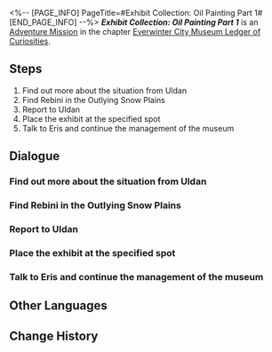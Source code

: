 <%-- [PAGE_INFO]
PageTitle=#Exhibit Collection: Oil Painting Part 1#
[END_PAGE_INFO] --%>
{{Stub|Dialogue, characters, and location(s)}}
{{Mission Infobox
|id            = 8001201
|title         = 
|image         = Mission Exhibit Collection: Oil Painting Part 1.png
|type          = Adventure
|event_name    = 
|chapter       = Everwinter City Museum Ledger of Curiosities
|requirements  = 
|summary       = Belobog's History and Culture Museum will be opening soon. Uldan is collecting appropriate exhibits to ensure a successful opening.<br />You have successfully collected a commissioned piece from a famed Belobogian painter.
|characters    = <!--characters that appear in this mission-->
|startLocation = <!--location as it intially appears on the mission screen-->
|world         = <!--i.e. Penacony-->
|area          = <!--i.e. A Child's Dream-->
|prev          = 
|next          = 
|exp           = 
|credits       = 
|stellarJade   = 
|other         = 
}}
'''''Exhibit Collection: Oil Painting Part 1''''' is an [[Adventure Mission]] in the chapter [[Everwinter City Museum Ledger of Curiosities]].

==Steps==
# Find out more about the situation from Uldan
# Find Rebini in the Outlying Snow Plains
# Report to Uldan
# Place the exhibit at the specified spot
# Talk to Eris and continue the management of the museum

<!--
==Gameplay Notes==

--><!--
==Trial Character==

-->
==Dialogue==
{{Stub Dialogue}}
===Find out more about the situation from Uldan===
{{Mission Description|type=adventure|location=<!--to be added-->|Belobog's History and Culture Museum will be opening soon. Uldan is collecting appropriate exhibits to ensure a successful opening.<br />This time, Uldan wishes you to collect a commissioned piece from Belobog's famed painter, Rebini.}}
{{Dialogue Start}}
:{{tx}}
{{Dialogue End}}

===Find Rebini in the Outlying Snow Plains===
{{Mission Description|type=adventure|location=<!--to be added-->|update|Belobog's History and Culture Museum will be opening soon. Uldan is collecting appropriate exhibits to ensure a successful opening.<br />This time, Uldan wishes you to collect a commissioned piece from Belobog's famed painter, Rebini.}}
{{Dialogue Start}}
:{{tx}}
{{Dialogue End}}

===Report to Uldan===
{{Mission Description|type=adventure|location=<!--to be added-->|update|Belobog's History and Culture Museum will be opening soon. Uldan is collecting appropriate exhibits to ensure a successful opening.<br />This time, Uldan wishes you to collect a commissioned piece from Belobog's famed painter, Rebini.}}
{{Dialogue Start}}
:{{tx}}
{{Dialogue End}}

===Place the exhibit at the specified spot===
{{Mission Description|type=adventure|location=<!--to be added-->|update|Belobog's History and Culture Museum will be opening soon. Uldan is collecting appropriate exhibits to ensure a successful opening.<br />This time, Uldan wishes you to collect a commissioned piece from Belobog's famed painter, Rebini.}}
{{Dialogue Start}}
:{{tx}}
{{Dialogue End}}

===Talk to Eris and continue the management of the museum===
{{Mission Description|type=adventure|location=<!--to be added-->|update|Belobog's History and Culture Museum will be opening soon. Uldan is collecting appropriate exhibits to ensure a successful opening.<br />This time, Uldan wishes you to collect a commissioned piece from Belobog's famed painter, Rebini.}}
{{Dialogue Start}}
:{{tx}}
{{Dialogue End}}

==Other Languages==
{{Other Languages
|en   = Exhibit Collection: Oil Painting Part 1
|zhs  = 藏品收集•油画•其一
|zht  = 館藏蒐集•油畫•其一
|ja   = 収蔵品収集・油絵・その1
|ko   = 소장품 수집•유화•1
|es   = Recolección de objeto: pintura al óleo I
|fr   = Collections du musée : Peinture à l'huile (partie 1)
|ru   = Сбор экспонатов: Картина I
|th   = คอลเลกชันวัตถุจัดแสดง: ภาพสีน้ำมัน 1
|vi   = Thu Thập Vật Sưu Tập - Tranh Sơn Dầu 1
|de   = Ausstellungssammlung: Ölgemälde (Teil 1)
|id   = Koleksi Pameran: Lukisan Cat Minyak (Bagian 1)
|pt   = Coleção de Obras: Pintura a Óleo Parte 1
}}

==Change History==
{{Change History|1.1}}
